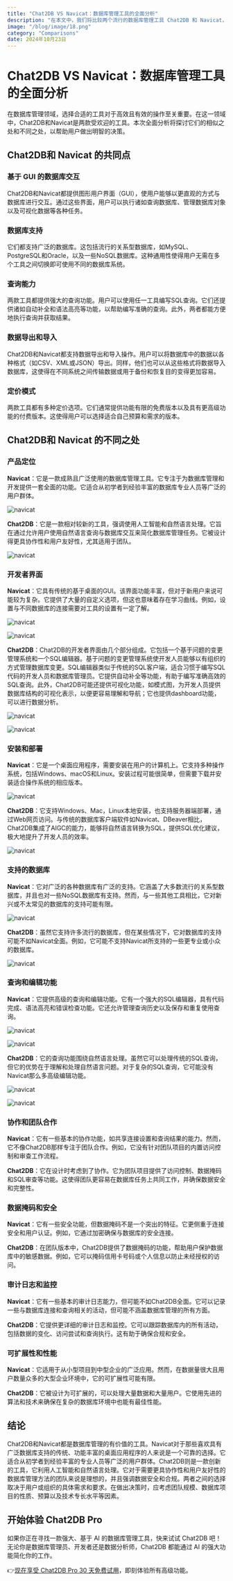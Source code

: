 ```yaml
---
title: "Chat2DB VS Navicat：数据库管理工具的全面分析"
description: "在本文中，我们将比较两个流行的数据库管理工具 Chat2DB 和 Navicat，以帮助您进行评估。"
image: "/blog/image/18.png"
category: "Comparisons"
date: 2024年10月23日
---
```


# Chat2DB VS Navicat：数据库管理工具的全面分析

在数据库管理领域，选择合适的工具对于高效且有效的操作至关重要。在这一领域中，Chat2DB和Navicat是两款受欢迎的工具。本次全面分析将探讨它们的相似之处和不同之处，以帮助用户做出明智的决策。

## Chat2DB和 Navicat 的共同点

### 基于 GUI 的数据库交互

Chat2DB和Navicat都提供图形用户界面（GUI），使用户能够以更直观的方式与数据库进行交互。通过这些界面，用户可以执行诸如查询数据库、管理数据库对象以及可视化数据等各种任务。

### 数据库支持

它们都支持广泛的数据库。这包括流行的关系型数据库，如MySQL、PostgreSQL和Oracle，以及一些NoSQL数据库。这种通用性使得用户无需在多个工具之间切换即可使用不同的数据库系统。

### 查询能力

两款工具都提供强大的查询功能。用户可以使用任一工具编写SQL查询。它们还提供诸如自动补全和语法高亮等功能，以帮助编写准确的查询。此外，两者都能方便地执行查询并获取结果。

### 数据导出和导入

Chat2DB和Navicat都支持数据导出和导入操作。用户可以将数据库中的数据以各种格式（如CSV、XML或JSON）导出。同样，他们也可以从这些格式将数据导入数据库，这使得在不同系统之间传输数据或用于备份和恢复目的变得更加容易。

### 定价模式

两款工具都有多种定价选项。它们通常提供功能有限的免费版本以及具有更高级功能的付费版本。这使得用户可以选择适合自己预算和需求的版本。

## Chat2DB和 Navicat 的不同之处

### 产品定位

**Navicat**：它是一款成熟且广泛使用的数据库管理工具。它专注于为数据库管理和开发提供一套全面的功能。它适合从初学者到经验丰富的数据库专业人员等广泛的用户群体。

![navicat](/image/blog/navicat/1.png)

**Chat2DB**：它是一款相对较新的工具，强调使用人工智能和自然语言处理。它旨在通过允许用户使用自然语言查询与数据库交互来简化数据库管理任务。它被设计得更具协作性和用户友好性，尤其适用于团队。

![navicat](/image/blog/navicat/2.png)

### 开发者界面

**Navicat**：它具有传统的基于桌面的GUI。该界面功能丰富，但对于新用户来说可能较为复杂。它提供了大量的自定义选项，但这也意味着存在学习曲线。例如，设置与不同数据库的连接需要对工具的设置有一定了解。

![navicat](/image/blog/navicat/3.png)

![navicat](/image/blog/navicat/4.png)

**Chat2DB**：Chat2DB的开发者界面由几个部分组成。它包括一个基于问题的变更管理系统和一个SQL编辑器。基于问题的变更管理系统使开发人员能够以有组织的方式管理数据库变更。SQL编辑器类似于传统的SQL客户端，适合习惯于编写SQL代码的开发人员和数据库管理员。它提供自动补全等功能，有助于编写准确高效的SQL查询。此外，Chat2DB可能还提供可视化功能，如模式图，为开发人员提供数据库结构的可视化表示，以便更容易理解和导航；它也提供dashboard功能，可以进行数据分析。

![navicat](/image/blog/navicat/5.png)

![navicat](/image/blog/navicat/6.png)

### 安装和部署

**Navicat**：它是一个桌面应用程序，需要安装在用户的计算机上。它支持多种操作系统，包括Windows、macOS和Linux。安装过程可能很简单，但需要下载并安装适合操作系统的相应版本。

![navicat](/image/blog/navicat/7.png)

**Chat2DB**：它支持Windows、Mac，Linux本地安装，也支持服务器端部署，通过Web网页访问。与传统的数据库客户端软件如Navicat、DBeaver相比，Chat2DB集成了AIGC的能力，能够将自然语言转换为SQL，提供SQL优化建议，极大地提升了开发人员的效率。

![navicat](/image/blog/navicat/8.png)

### 支持的数据库

**Navicat**：它对广泛的各种数据库有广泛的支持。它涵盖了大多数流行的关系型数据库，并且也对一些NoSQL数据库有支持。然而，与一些其他工具相比，它对新兴或不太常见的数据库的支持可能有限。

![navicat](/image/blog/navicat/9.png)

**Chat2DB**：虽然它支持许多流行的数据库，但在某些情况下，它对数据库的支持可能不如Navicat全面。例如，它可能不支持Navicat所支持的一些更专业或小众的数据库。

![navicat](/image/blog/navicat/10.png)

### 查询和编辑功能

**Navicat**：它提供高级的查询和编辑功能。它有一个强大的SQL编辑器，具有代码完成、语法高亮和错误检查功能。它还允许管理查询历史以及保存和重复使用查询。

![navicat](/image/blog/navicat/11.png)

![navicat](/image/blog/navicat/12.png)

**Chat2DB**：它的查询功能围绕自然语言处理。虽然它可以处理传统的SQL查询，但它的优势在于理解和处理自然语言问题。对于复杂的SQL查询，它可能没有Navicat那么多高级编辑功能。

![navicat](/image/blog/navicat/13.png)

![navicat](/image/blog/navicat/14.png)

### 协作和团队合作

**Navicat**：它有一些基本的协作功能，如共享连接设置和查询结果的能力。然而，它不像Chat2DB那样专注于团队合作。例如，它没有针对团队项目的内置访问控制和审查工作流程。

**Chat2DB**：它在设计时考虑到了协作。它为团队项目提供了访问控制、数据掩码和SQL审查等功能。这使得团队更容易在数据库任务上共同工作，并确保数据安全和完整性。

### 数据掩码和安全

**Navicat**：它有一些安全功能，但数据掩码不是一个突出的特征。它更侧重于连接安全和用户认证。例如，它通过加密确保与数据库的安全连接。

**Chat2DB**：在团队版本中，Chat2DB提供了数据掩码的功能，帮助用户保护数据库中的敏感数据。例如，它可以掩码信用卡号码或个人信息以防止未经授权的访问。

### 审计日志和监控

**Navicat**：它有一些基本的审计日志能力，但可能不如Chat2DB全面。它可以记录一些与数据库连接和查询相关的活动，但可能不涵盖数据库管理的所有方面。

**Chat2DB**：它提供更详细的审计日志和监控。它可以跟踪数据库内的所有活动，包括数据的变化、访问尝试和查询执行。这有助于确保合规和安全。

### 可扩展性和性能

**Navicat**：它适用于从小型项目到中型企业的广泛应用。然而，在数据量很大且用户数量众多的大型企业环境中，它的可扩展性可能有限。

**Chat2DB**：它被设计为可扩展的，可以处理大量数据和大量用户。它使用先进的算法和技术来确保在复杂的数据库环境中也能有最佳性能。

## 结论

Chat2DB和Navicat都是数据库管理的有价值的工具。Navicat对于那些喜欢具有广泛数据库支持的传统、功能丰富的桌面应用程序的人来说是一个可靠的选择。它适合从初学者到经验丰富的专业人员等广泛的用户群体。Chat2DB则是一款创新的工具，它利用人工智能和自然语言处理。它对于需要更具协作性和用户友好性的数据库管理方法的团队来说是理想的，并且强调数据安全和合规。两者之间的选择取决于用户或组织的具体需求和要求。在做出决策时，应考虑团队规模、数据库项目的性质、预算以及技术专长水平等因素。

## 开始体验 Chat2DB Pro

如果你正在寻找一款强大、基于 AI 的数据库管理工具，快来试试 Chat2DB 吧！无论你是数据库管理员、开发者还是数据分析师，Chat2DB 都能通过 AI 的强大功能简化你的工作。

👉[现在享受 Chat2DB Pro 30 天免费试用](https://chat2db-ai.com/pricing)，即刻体验所有高级功能。
